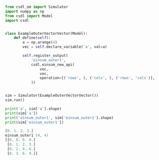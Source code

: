 ```py
from csdl_om import Simulator
import numpy as np
from csdl import Model
import csdl


class ExampleOuterVectorVector(Model):
    def define(self):
        a = np.arange(4)
        vec = self.declare_variable('a', val=a)

        self.register_output(
            'einsum_outer1',
            csdl.einsum_new_api(
                vec,
                vec,
                operation=[('rows', ), ('cols', ), ('rows', 'cols')],
            ))


sim = Simulator(ExampleOuterVectorVector())
sim.run()

print('a', sim['a'].shape)
print(sim['a'])
print('einsum_outer1', sim['einsum_outer1'].shape)
print(sim['einsum_outer1'])
```


```a (4,)
[0. 1. 2. 3.]
einsum_outer1 (4, 4)
[[0. 0. 0. 0.]
 [0. 1. 2. 3.]
 [0. 2. 4. 6.]
 [0. 3. 6. 9.]]
```
